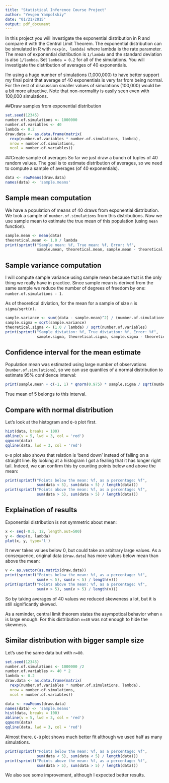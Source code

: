 ```yaml
---
title: "Statistical Inference Course Project"
author: "Yevgen Yampolskiy"
date: "01/21/2015"
output: pdf_document
---
```


In this project you will investigate the exponential distribution in R and compare it with the Central Limit Theorem. The exponential distribution can be simulated in R with `rexp(n, lambda)` where lambda is the rate parameter. The mean of exponential distribution is `1/lambda` and the standard deviation is also `1/lambda`. Set `lambda = 0.2` for all of the simulations. You will investigate the distribution of averages of 40 exponentials.

I'm using a huge number of simulations (1,000,000) to have better support my final point that average of 40 exponentials is very far from being normal. For the rest of discussion smaller values of simulations (100,000) would be a bit more attractive. Note that non-normality is easily seen even with 100,000 simulations.

##Draw samples from exponential distribution
```r
set.seed(12345)
number.of.simulations <- 1000000
number.of.variables <- 40
lambda <- 0.2
draw.data <- as.data.frame(matrix(
  rexp(number.of.variables * number.of.simulations, lambda), 
  nrow = number.of.simulations,
  ncol = number.of.variables))
```

##Create sample of averages
So far we just draw a bunch of tuples of 40 random values. The goal is to estimate distribution
of averages, so we need to compute a sample of averages (of 40 exponentials).
```r
data <- rowMeans(draw.data)
names(data) <- 'sample.means'
```

## Sample mean computation
We have a population of means of 40 draws from exponential distribution. 
We took a sample of `number.of.simulations` from this distributions. 
Now we use sample mean to estimate the true mean of this population (using `mean` function).
```r
sample.mean <- mean(data)
theoretical.mean <- 1.0 / lambda
print(sprintf("Sample mean: %f, True mean: %f, Error: %f", 
              sample.mean, theoretical.mean, sample.mean - theoretical.mean))
```

## Sample variance computation
I will compute sample variance using sample mean because that is the only thing
we really have in practice. Since sample mean is derived from the same sample
we reduce the number of degrees of freedom by one: `number.of.simulations - 1`.

As of theoretical diviation, for the mean for a sample of size `n` is `sigma/sqrt(n)`.
```r
sample.variance <- sum((data - sample.mean)^2) / (number.of.simulations - 1)
sample.sigma = sqrt(sample.variance)
theoretical.sigma <- (1.0 / lambda) / sqrt(number.of.variables)
print(sprintf("Sample diviation: %f, True diviation: %f, Error: %f", 
              sample.sigma, theoretical.sigma, sample.sigma - theoretical.sigma))
```

## Confidence interval for the mean estimate
Population mean was estimated using large number of observations (`number.of.simulations`),
so we can use quantiles of a normal distribution to estimate 95% confidence interval:
```r
print(sample.mean + c(-1, 1) * qnorm(0.975) * sample.sigma / sqrt(number.of.simulations))
```
True mean of 5 belongs to this interval.

## Compare with normal distribution
Let's look at the histogram and `Q-Q` plot first.
```r
hist(data, breaks = 100)
abline(v = 5, lwd = 3, col = 'red')
qqnorm(data)
qqline(data, lwd = 3, col = 'red')
```

`Q-Q` plot also shows that relation is 'bend down' instead of falling on a straight line.
By looking at a histogram I got a fealing that it has longer right tail. Indeed, we can confirm this by counting points below and above the mean:
```r
print(sprintf("Points below the mean: %f, as a percentage: %f", 
              sum(data < 5), sum(data < 5) / length(data)))
print(sprintf("Points above the mean: %f, as a percentage: %f", 
              sum(data > 5), sum(data > 5) / length(data)))
```

## Explaination of results
Exponential distribution is not symmetric about mean:
```r
x <- seq(-0.5, 12, length.out=500)
y <- dexp(x, lambda)
plot(x, y, type='l')
```

It never takes values below 0, but could take an arbitrary large values. As a consequence, original data (`draw.data`) has more values below mean than above the mean:
```r
v <- as.vector(as.matrix(draw.data))
print(sprintf("Points below the mean: %f, as a percentage: %f", 
              sum(v < 5), sum(v < 5) / length(v)))
print(sprintf("Points above the mean: %f, as a percentage: %f", 
              sum(v > 5), sum(v > 5) / length(v)))
```
So by taking averages of 40 values we reduced skeweness a lot, but it is still significantly skewed. 

As a reminder, central limit theorem states the asympotical behavior when `n` is large enough. For this distribution `n=40` was not enough to hide the skewness. 

## Similar distribution with bigger sample size
Let's use the same data but with `n=80`.

```r
set.seed(12345)
number.of.simulations <- 1000000 /2
number.of.variables <- 40 * 2
lambda <- 0.2
draw.data <- as.data.frame(matrix(
  rexp(number.of.variables * number.of.simulations, lambda), 
  nrow = number.of.simulations,
  ncol = number.of.variables))

data <- rowMeans(draw.data)
names(data) <- 'sample.means'
hist(data, breaks = 100)
abline(v = 5, lwd = 3, col = 'red')
qqnorm(data)
qqline(data, lwd = 3, col = 'red')
```

Almost there. `Q-Q` plot shows much better fit although we used half as many simulations. 
```r
print(sprintf("Points below the mean: %f, as a percentage: %f", 
              sum(data < 5), sum(data < 5) / length(data)))
print(sprintf("Points above the mean: %f, as a percentage: %f", 
              sum(data > 5), sum(data > 5) / length(data)))
```
We also see some improvement, although I expected better results. 
